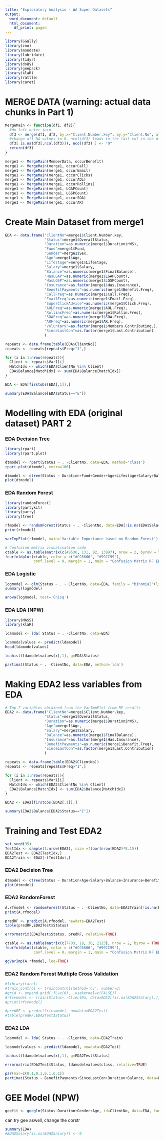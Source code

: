 ```yaml
---
title: "Exploratory Analysis - WA Super Datasets"
output:
  word_document: default
  html_document:
    df_print: paged
---
```


```r
library(GGally)
library(zoo)
library(mondate)
library(lubridate)
library(tidyr)
library(doBy)
library(geepack)
library(klaR)
library(rattle)
library(caret)
```

# MERGE DATA (warning: actual data chunks in Part 1)

```r
MergeMain <- function(df1, df2){
  #do left outer join
  df3 <- merge(df1, df2, by.x="Client.Number.key", by.y="Client.No", all.x=TRUE)
  #change all NA values to 0, ncol(df3) leads to the last col in the df
  df3[ is.na(df3[,ncol(df3)]), ncol(df3) ] <- "0"
  return(df3)
}
```

```r
merge1 <- MergeMain(MemberData, occurBenefit)
merge1 <- MergeMain(merge1, occurCall)
merge1 <- MergeMain(merge1, occurEmail)
merge1 <- MergeMain(merge1, occurClicks)
merge1 <- MergeMain(merge1, occurAOL)
merge1 <- MergeMain(merge1, occurRollins)
merge1 <- MergeMain(merge1, LGAPCount)
merge1 <- MergeMain(merge1, LGSPCount)
merge1 <- MergeMain(merge1, occurSOA)
merge1 <- MergeMain(merge1, occurAR)
```

# Create Main Dataset from merge1

```r
EDA <- data.frame("ClientNo"=merge1$Client.Number.key,
                  "Status"=merge1$OverallStatus,
                  "Duration"=as.numeric(merge1$DurationinWS),
                  "Fund"=merge1$Fund,
                  "Gender"=merge1$Sex,
                  "Age"=merge1$Age,
                  "Lifestage"=merge1$Lifestage,
                  "Salary"=merge1$Salary,
                  "Balance"=as.numeric(merge1$FinalBalance),
                  "HasLGAP"=as.numeric(merge1$LGAPCount),
                  "HasLGSP"=as.numeric(merge1$LGSPCount),
                  "Insurance"=as.factor(merge1$Has.Insurance),
                  "BenefitPayments"=as.numeric(merge1$Benefit.Freq),
                  "CallFreq"=as.numeric(merge1$Call.Freq),
                  "EmailFreq"=as.numeric(merge1$Email.Freq),
                  "SuperClickAdvice"=as.numeric(merge1$Click.Freq),
                  "AOLFreq"=as.numeric(merge1$AOL.Freq),
                  "RollinsFreq"=as.numeric(merge1$Rollin.Freq),
                  "SOAFreq"=as.numeric(merge1$SOA.Freq),
                  "ARFreq"=as.numeric(merge1$AR.Freq),
                  "Voluntary"=as.factor(merge1$Members.Contributing.),
                  "SinceLastCon"=as.factor(merge1$Last.Contribution)
                  )
```

```r
repeats <- data.frame(table(EDA$ClientNo))
repeats <- repeats[repeats$Freq>"1",]
```

```r
for (i in 1:nrow(repeats)){
  Client <- repeats$Var1[i]
  MatchIdx <- which(EDA$ClientNo %in% Client)
  EDA$Balance[MatchIdx] <- sum(EDA$Balance[MatchIdx])
}
```

```r
EDA <- EDA[firstobs(EDA[,1]),]
```

```r
summary(EDA$Balance[EDA$Status=="E"])
```

# Modelling with EDA (original dataset) PART 2

### EDA Decision Tree

```r
library(rpart)
library(rpart.plot)

dtmodel <- rpart(Status ~ . -ClientNo, data=EDA, method='class')
rpart.plot(dtmodel, extra=106)
```

```r
dtmodel <- ctree(Status ~ Duration+Fund+Gender+Age+Lifestage+Salary+Balance+HasLGAP+HasLGSP+Insurance+BenefitPayments+CallFreq+EmailFreq+SuperClickAdvice+AOLFreq+RollinsFreq+SOAFreq+ARFreq+Voluntary+SinceLastCon, data=EDA)
plot(dtmodel)
```

### EDA Random Forest

```r
library(randomForest)
library(partykit)
library(party)
library(tree)
```

```r
rfmodel <- randomForest(Status ~ . -ClientNo, data=EDA[!is.na(EDA$Salary),])
print(rfmodel)
```

```r
varImpPlot(rfmodel, main='Variable Importance based on Random Forest')
```

```r
# Confusion matrix visualisation code
ctable <- as.table(matrix(c(49536, 131, 92, 13997), nrow = 2, byrow = TRUE))
fourfoldplot(ctable, color = c("#CC6666", "#99CC99"),
             conf.level = 0, margin = 1, main = "Confusion Matrix RF EDA")
```


### EDA Logistic

```r
logmodel <- glm(Status ~ . - ClientNo, data=EDA, family = "binomial"(link="logit"))
summary(logmodel)
```

```r
anova(logmodel, test='Chisq')
```

### EDA LDA (NPW)

```r
library(MASS)
library(klaR)
```

```r
ldamodel <- lda( Status ~ . -ClientNo, data=EDA)
```

```r
ldamodelvalues <- predict(ldamodel)
head(ldamodelvalues)

ldahist(ldamodelvalues$x[,1], g=EDA$Status)
```
```r
partimat(Status ~ . -ClientNo, data=EDA, method='lda')
```

# Making EDA2 less variables from EDA

```r
# Top 7 variables obtained from the VarImpPlot from RF results
EDA2 <- data.frame("ClientNo"=merge1$Client.Number.key,
                  "Status"=merge1$OverallStatus,
                  "Duration"=as.numeric(merge1$DurationinWS),
                  "Age"=merge1$Age,
                  "Salary"=merge1$Salary,
                  "Balance"=as.numeric(merge1$FinalBalance),
                  "Insurance"=as.factor(merge1$Has.Insurance),
                  "BenefitPayments"=as.numeric(merge1$Benefit.Freq),
                  "SinceLastCon"=as.factor(merge1$Last.Contribution)
                  )
```

```r
repeats <- data.frame(table(EDA2$ClientNo))
repeats <- repeats[repeats$Freq>"1",]
```

```r
for (i in 1:nrow(repeats)){
  Client <- repeats$Var1[i]
  MatchIdx <- which(EDA2$ClientNo %in% Client)
  EDA2$Balance[MatchIdx] <- sum(EDA2$Balance[MatchIdx])
}
```

```r
EDA2 <- EDA2[firstobs(EDA2[,1]),]
```

```r
summary(EDA2$Balance[EDA2$Status=="E"])
```

# Training and Test EDA2

```r
set.seed(95)
TestIdx <- sample(1:nrow(EDA2), size =floor(nrow(EDA2)*0.15))
EDA2Test <- EDA2[TestIdx,]
EDA2Train <- EDA2[-(TestIdx),]
```

### EDA2 Decision Tree

```r
dtmodel <- ctree(Status ~ Duration+Age+Salary+Balance+Insurance+BenefitPayments+SinceLastCon, data=EDA2)
plot(dtmodel)
```

### EDA2 RandomForest

```r
A.rfmodel <- randomForest(Status ~ . -ClientNo, data=EDA2Train[!is.na(EDA2Train$Salary),], importance=TRUE, na.action=na.roughfix, ntree=300)
print(A.rfmodel)
```

```r
predRF <- predict(A.rfmodel, newdata=EDA2Test)
table(predRF,EDA2Test$Status)
```
```r
errormatrix(EDA2Test$Status, predRF, relative=TRUE)
```
```r
ctable <- as.table(matrix(c(7703, 18, 36, 2123), nrow = 2, byrow = TRUE))
fourfoldplot(ctable, color = c("#CC6666", "#99CC99"),
             conf.level = 0, margin = 1, main = "Confusion Matrix RF EDA2")
```

```r
ggVarImp(A.rfmodel, log=TRUE)
```

### EDA2 Random Forest Multiple Cross Validation

```r
#library(caret)
#train_control <- trainControl(method='cv', number=3)
#grid <- expand.grid(.fL=c(0), .usekernel=c(FALSE))
#rfcvmodel <- train(Status~.-ClientNo, data=EDA2[!is.na(EDA2$Salary),], trControl=train_control, method='nb')
#print(rfcvmodel)
```

```r
#predRF <- predict(rfcvmodel, newdata=EDA2Test)
#table(predRF,EDA2Test$Status)
```


### EDA2 LDA

```r
ldamodel <- lda( Status ~ . -ClientNo, data=EDA2Train)
```

```r
ldamodelvalues <- predict(ldamodel, newdata=EDA2Test)

ldahist(ldamodelvalues$x[,1], g=EDA2Test$Status)
```

```r
errormatrix(EDA2Test$Status, ldamodelvalues$class, relative=TRUE)
```

```r
par(mar=c(0.1,0.1,0.1,0.1))
partimat(Status ~ BenefitPayments+SinceLastCon+Duration+Balance, data=EDA2, method='lda')
```


# GEE Model (NPW)

```r
geefit <- geeglm(Status~Duration+Gender+Age, id=ClientNo, data=EDA, family=binomial, corstr = "exchangeable")
```

can try gee aswell, change the corstr

```r
summary(EDA)
#EDA$Salary[is.na(EDA$Salary)] <- 0
```


